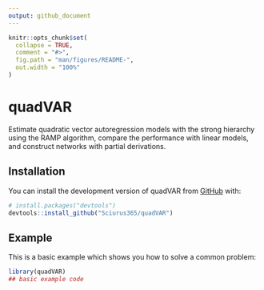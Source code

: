 ```yaml
---
output: github_document
---
```


<!-- README.md is generated from README.Rmd. Please edit that file -->

```r
knitr::opts_chunk$set(
  collapse = TRUE,
  comment = "#>",
  fig.path = "man/figures/README-",
  out.width = "100%"
)
```

# quadVAR

<!-- badges: start -->
<!-- badges: end -->

Estimate quadratic vector autoregression models with the
    strong hierarchy using the RAMP algorithm, compare the performance
    with linear models, and construct networks with partial derivations.

## Installation

You can install the development version of quadVAR from [GitHub](https://github.com/) with:

``` r
# install.packages("devtools")
devtools::install_github("Sciurus365/quadVAR")
```

## Example

This is a basic example which shows you how to solve a common problem:

```r
library(quadVAR)
## basic example code
```

